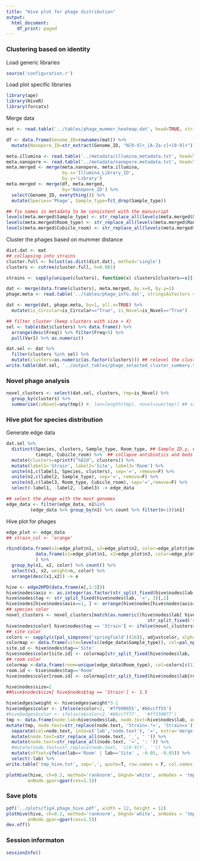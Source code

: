 ```yaml
---
title: "Hive plot for phage distribution"
output:
  html_document:
    df_print: paged
---
```


### Clustering based on identity

Load generic libraries
```r
source('configuration.r')
```

Load plot specific libraries
```r
library(ape)
library(HiveR)
library(forcats)
```

Merge data
```r
mat <- read.table('../tables/phage_mummer_heatmap.dat', head=TRUE, stringsAsFactors = FALSE, comment.char = '!', sep='\t', row.names = 1)

df <- data.frame(Genome_ID=rownames(mat)) %>% 
  mutate(Nanopore_ID=str_extract(Genome_ID, "N[0-9]+_[A-Za-z]+[0-9]+")) 

meta.illumina <- read.table('../metadata/illumina_metadata.txt', head=TRUE)[,-2]
meta.nanopore <- read.table('../metadata/nanopore.metadata.txt', head=TRUE, sep='\t', strip.white = TRUE)
meta.merged <- merge(meta.nanopore, meta.illumina,
                     by.x='Illumina_Library_ID',
                     by.y='Library')
meta.merged <- merge(df, meta.merged,
                     by='Nanopore_ID') %>%
  select(Genome_ID, everything()) %>% 
  mutate(Species='Phage', Sample_type=fct_drop(Sample_type)) 

## fix names in metadata to be consistent with the manuscript
levels(meta.merged$Sample_type) <- str_replace_all(levels(meta.merged$Sample_type), c('handle-interior'='Handle'))
levels(meta.merged$Room_type) <- str_replace_all(levels(meta.merged$Room_type), c('cubicles'='wards', 'Non-cohort'='Standard'))
levels(meta.merged$Cubicle_room) <- str_replace_all(levels(meta.merged$Cubicle_room), c('Cubicle'='Ward'))
```


Cluster the phages based on mummer distance
```r
dist.dat <- mat
## collapsing into strains
cluster.full <- hclust(as.dist(dist.dat), method='single')
clusters <- cutree(cluster.full, h=0.001)

strains <- sapply(unique(clusters), function(x) clusters[clusters==x][1]) ## using first entry as the representative

dat <- merge(data.frame(clusters), meta.merged, by.x=0, by.y=1)
phage.meta <- read.table('../tables/phage_info.dat', stringsAsFactors = F, head=T, sep='\t')

dat <- merge(dat, phage.meta, by=1, all.x=TRUE) %>% 
  mutate(is_Circular=is_Circular=="True", is_Novel=is_Novel=="True")

## filter cluster (keep clusters with size > X)
sel <- table(dat$clusters) %>% data.frame() %>%
  arrange(desc(Freq)) %>% filter(Freq>5) %>%
  pull(Var1) %>% as.numeric()

dat.sel <- dat %>% 
  filter(clusters %in% sel) %>% 
  mutate(clusters=as.numeric(as.factor(clusters))) ## relevel the clusters
write.table(dat.sel, '../output_tables/phage_selected_cluster_summary.tsv', row.names = F, col.names = T, sep='\t', quote=F)
```

### Novel phage analysis

```r
novel_clusters <- select(dat.sel, clusters, tmp=is_Novel) %>% 
  group_by(clusters) %>% 
  summarise(isNovel=any(tmp)) #, len=length(tmp), novel=sum(tmp)) ## sanity check
```

### Hive plot for species distribution

Generate edge data
```r
dat.sel %>% 
  distinct(Species, clusters, Sample_type, Room_type, ## Sample_ID.y, ## This is the same as using bed number to collapse
           timept, Cubicle_room) %>%  ## collapse antibiotics and beds
  mutate(clusters=sprintf("%02d", clusters)) %>%   
  mutate(label1='Strain', label2='Site', label3='Room') %>% 
  unite(n1,c(label1, Species, clusters), sep='=', remove=F) %>% 
  unite(n2,c(label2, Sample_type), sep='=', remove=F) %>% 
  unite(n3,c(label3, Room_type, Cubicle_room), sep='=',remove=F) %>% 
  select(-label1, -label2, -label3) -> edge_data

## select the phage with the most genomes
edge_data <- filter(edge_data, n1%in%
         (edge_data %>% group_by(n1) %>% count %>% filter(n>1))$n1)
```


Hive plot for phages
```r
edge_plot <- edge_data
## strain_col <- 'orange'

rbind(data.frame(x1=edge_plot$n1, x2=edge_plot$n2, color=edge_plot$timept, stringsAsFactors = F) ,
           data.frame(x1=edge_plot$n1, x2=edge_plot$n3, color=edge_plot$timept, stringsAsFactors = F)
           ) %>% 
  group_by(x1, x2, color) %>% count() %>% 
  select(x1, x2, weight=n, color) %>% 
  arrange(desc(x1,x2)) -> e

hive <- edge2HPD(data.frame(e[,1:3]))
hive$nodes$axis <- as.integer(as.factor(str_split_fixed(hive$nodes$lab, '=', 2)[,1]))
hive$nodes$tag <- str_split_fixed(hive$nodes$lab, '=', 3)[,1] 
hive$nodes[hive$nodes$axis==1, ] <- arrange(hive$nodes[hive$nodes$axis==1, ], lab) ## sort the names on the room axis
## species color
novel_clusters <- novel_clusters[match(as.numeric((hive$nodes$lab[ hive$nodes$tag == 'Strain'] %>% 
                                                     str_split_fixed('=', 3))[,3]), novel_clusters$clusters),] ## reorder
hive$nodes$color[ hive$nodes$tag == 'Strain'] <- ifelse(novel_clusters$isNovel, "black", 'grey')
## site color
colors <- sapply(c(pal_simpsons('springfield')(16)), adjustcolor, alpha.f=0.9)
colormap <- data.frame(site=levels((edge_data$Sample_type)), col=pal_npg('nrc')(10)[c(5,7,2,3,10,4,1)], row.names = 1, stringsAsFactors = F)
site.id <- hive$nodes$tag=='Site'
hive$nodes$color[site.id] <- colormap[str_split_fixed(hive$nodes$lab, '=', 2)[site.id, 2], ]
## room color
colormap <-data.frame(room=unique(edge_data$Room_type), col=colors[c(13,15,16)], row.names = 1, stringsAsFactors = F)
room.id <- hive$nodes$tag=='Room'
hive$nodes$color[room.id] <- colormap[str_split_fixed(hive$nodes$lab[room.id], '=', 3)[,2], ]

hive$nodes$size=2
##hive$nodes$size[ hive$nodes$tag == 'Strain'] <- 1.5

hive$edges$weight <- hive$edges$weight*3-1
hive$edges$color <- ifelse(e$color<2, '#ff990055','#66ccff55')
#hive$edges$color <- ifelse(e$color<2,'#66ccff77',  '#ff330077')
tmp <- data.frame(node.lab=hive$nodes$lab, node.text=hive$nodes$lab, angle=0, radius=0, offset=0, hjust=1, vjust=0.5)
mutate(tmp, node.text=str_replace(node.text, 'Strain=.*=', 'Strain=s')) %>% 
  separate(col=node.text, into=c('lab','node.text'), '=', extra='merge') %>% 
  mutate(node.text=str_replace_all(node.text, '_', ' ')) %>% 
  mutate(node.text=str_replace_all(node.text, '=', ': ')) %>%
  #mutate(node.text=str_replace(node.text, 's[0-9]+', '')) %>% 
  mutate(offset=ifelse(lab=='Room' | lab=='Site' , -0.05, -0.03)) %>% 
  select(-lab) %>% 
write.table('tmp_hive.txt', sep=',', quote=T, row.names = F, col.names = T)

plotHive(hive, ch=0.2, method='ranknorm', bkgnd='white', anNodes = 'tmp_hive.txt',
        anNode.gpar=gpar(cex=1.5))
```

### Save plots
```r
pdf('../plots/fig4.phage_hive.pdf', width = 12, height = 12)
plotHive(hive, ch=0.2, method='ranknorm', bkgnd='white', anNodes = 'tmp_hive.txt',
        anNode.gpar=gpar(cex=1.5))
dev.off()
```

### Session informaton
```r
sessionInfo()
```

